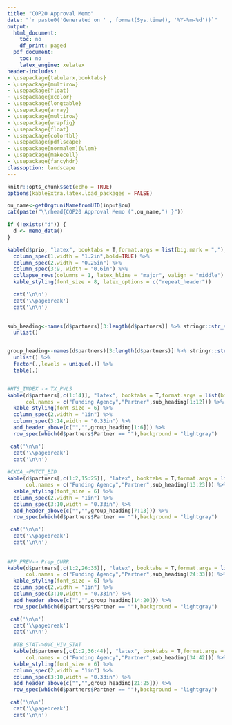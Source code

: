 ```yaml
---
title: "COP20 Approval Memo"
date: "`r paste0('Generated on ' , format(Sys.time(), '%Y-%m-%d'))`"
output:
  html_document:
    toc: no
    df_print: paged
  pdf_document:
    toc: no
    latex_engine: xelatex
header-includes:
- \usepackage{tabularx,booktabs}
- \usepackage{multirow}
- \usepackage{float}
- \usepackage{xcolor}
- \usepackage{longtable}
- \usepackage{array}
- \usepackage{multirow}
- \usepackage{wrapfig}
- \usepackage{float}
- \usepackage{colortbl}
- \usepackage{pdflscape}
- \usepackage[normalem]{ulem}
- \usepackage{makecell}
- \usepackage{fancyhdr}
classoption: landscape
---
```


```r
knitr::opts_chunk$set(echo = TRUE)
options(kableExtra.latex.load_packages = FALSE)
```

\addtolength{\headheight}{0.1cm}
\pagestyle{fancyplain}
```r
ou_name<-getOrgtuniNamefromUID(input$ou)
cat(paste("\\rhead{COP20 Approval Memo (",ou_name,") }"))
```
\renewcommand{\headrulewidth}{0pt}


```r
if (!exists("d")) {
  d <- memo_data()
}

kable(d$prio, "latex", booktabs = T,format.args = list(big.mark = ","), longtable = T) %>%
  column_spec(1,width = "1.2in",bold=TRUE) %>%
  column_spec(2,width = "0.25in") %>% 
  column_spec(3:9, width = "0.6in") %>% 
  collapse_rows(columns = 1, latex_hline = "major", valign = "middle") %>% 
  kable_styling(font_size = 8, latex_options = c("repeat_header"))

  cat('\n\n')
  cat('\\pagebreak')
  cat('\n\n')
  
```



```r



sub_heading<-names(d$partners)[3:length(d$partners)] %>% stringr::str_split(.," ") %>% purrr::map(purrr::pluck(2)) %>%
  unlist()


group_heading<-names(d$partners)[3:length(d$partners)] %>% stringr::str_split(.," ") %>% purrr::map(purrr::pluck(1)) %>% 
  unlist() %>% 
  factor(.,levels = unique(.)) %>%
  table(.)


#HTS_INDEX -> TX_PVLS
kable(d$partners[,c(1:14)], "latex", booktabs = T,format.args = list(big.mark = ","),
      col.names = c("Funding Agency","Partner",sub_heading[1:12])) %>%
  kable_styling(font_size = 6) %>% 
  column_spec(2,width = "1in") %>% 
  column_spec(3:14,width = "0.33in") %>% 
  add_header_above(c("","",group_heading[1:6])) %>% 
  row_spec(which(d$partners$Partner == ""),background = "lightgray")

 cat('\n\n')
  cat('\\pagebreak')
  cat('\n\n')
  
#CXCA_>PMTCT_EID
kable(d$partners[,c(1:2,15:25)], "latex", booktabs = T,format.args = list(big.mark = ","),
      col.names = c("Funding Agency","Partner",sub_heading[13:23])) %>%
  kable_styling(font_size = 6) %>% 
  column_spec(2,width = "1in") %>% 
  column_spec(3:10,width = "0.33in") %>% 
  add_header_above(c("","",group_heading[7:13])) %>% 
  row_spec(which(d$partners$Partner == ""),background = "lightgray")

 cat('\n\n')
  cat('\\pagebreak')
  cat('\n\n')
  
  
#PP_PREV-> Prep_CURR
kable(d$partners[,c(1:2,26:35)], "latex", booktabs = T,format.args = list(big.mark = ","),
      col.names = c("Funding Agency","Partner",sub_heading[24:33])) %>%
  kable_styling(font_size = 6) %>% 
  column_spec(2,width = "1in") %>% 
  column_spec(3:10,width = "0.33in") %>% 
  add_header_above(c("","",group_heading[14:20])) %>% 
  row_spec(which(d$partners$Partner == ""),background = "lightgray")

 cat('\n\n')
  cat('\\pagebreak')
  cat('\n\n')
  
  #TB_STAT->OVC_HIV_STAT
  kable(d$partners[,c(1:2,36:44)], "latex", booktabs = T,format.args = list(big.mark = ","),
      col.names = c("Funding Agency","Partner",sub_heading[34:42])) %>%
  kable_styling(font_size = 6) %>% 
  column_spec(2,width = "1in") %>% 
  column_spec(3:10,width = "0.33in") %>% 
  add_header_above(c("","",group_heading[21:25])) %>% 
  row_spec(which(d$partners$Partner == ""),background = "lightgray")

 cat('\n\n')
  cat('\\pagebreak')
  cat('\n\n')
  
  
```




